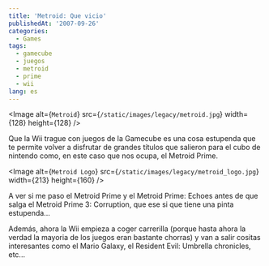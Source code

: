 ```yaml
---
title: 'Metroid: Que vicio'
publishedAt: '2007-09-26'
categories:
  - Games
tags:
  - gamecube
  - juegos
  - metroid
  - prime
  - wii
lang: es
---
```


<Image
  alt={`Metroid`}
  src={`/static/images/legacy/metroid.jpg`}
  width={128}
  height={128}
/>

Que la Wii trague con juegos de la Gamecube es una cosa estupenda que te permite volver a disfrutar de grandes títulos que salieron para el cubo de nintendo como, en este caso que nos ocupa, el Metroid Prime.

<Image
  alt={`Metroid Logo`}
  src={`/static/images/legacy/metroid_logo.jpg`}
  width={213}
  height={160}
/>

A ver si me paso el Metroid Prime y el Metroid Prime: Echoes antes de que salga el Metroid Prime 3: Corruption, que ese si que tiene una pinta estupenda...

Además, ahora la Wii empieza a coger carrerilla (porque hasta ahora la verdad la mayoria de los juegos eran bastante chorras) y van a salir cositas interesantes como el Mario Galaxy, el Resident Evil: Umbrella chronicles, etc...
